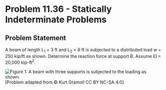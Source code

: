 # Problem 11.36 - Statically Indeterminate Problems {.unnumbered}

## Problem Statement

A beam of length L<sub>1</sub> = 3 ft and L<sub>2</sub> = 6 ft is subjected to a distributed load w = 250 kip/ft as shown. Determine the reaction force at support B. Assume EI = 20,000 kip-ft<sup>2</sup>.

![Figure 1: A beam with three supports is subjected to the loading as shown.](images/436.png){fig-alt="A simply supported beam of length L1+L2 is subjected to a distributed load w. The distributed load occurs over L2."}
\[Problem adapted from © Kurt Gramoll CC BY NC-SA 4.0\]